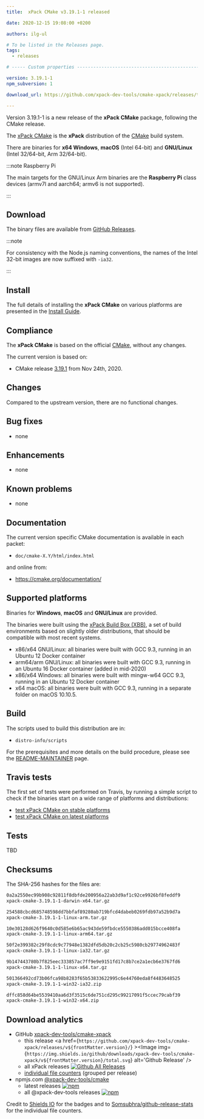 ```yaml
---
title:  xPack CMake v3.19.1-1 released

date: 2020-12-15 19:08:00 +0200

authors: ilg-ul

# To be listed in the Releases page.
tags:
  - releases

# ----- Custom properties -----------------------------------------------------

version: 3.19.1-1
npm_subversion: 1

download_url: https://github.com/xpack-dev-tools/cmake-xpack/releases/tag/v3.19.1-1/

---
```


Version 3.19.1-1 is a new release of the **xPack CMake** package, following the CMake release.

<!-- truncate -->


The [xPack CMake](https://xpack-dev-tools.github.io/cmake-xpack)
is the **xPack** distribution of the
[CMake](https://cmake.org) build system.

There are binaries for **x64 Windows**,
**macOS** (Intel 64-bit) and **GNU/Linux** (Intel 32/64-bit, Arm 32/64-bit).

:::note Raspberry Pi

The main targets for the GNU/Linux Arm
binaries are the **Raspberry Pi** class devices (armv7l and aarch64;
armv6 is not supported).

:::

## Download

The binary files are available from <a href={frontMatter.download_url}>GitHub Releases</a>.

:::note

For consistency with the Node.js naming conventions, the names of the Intel 32-bit images are now suffixed with `-ia32`.

:::

## Install

The full details of installing the **xPack CMake** on various platforms
are presented in the [Install Guide](/docs/install/).

## Compliance

The **xPack CMake** is based on the official
[CMake](https://cmake.org),
without any changes.

The current version is based on:

- CMake release
[3.19.1](https://github.com/Kitware/CMake/releases/tag/v3.19.1/)
from Nov 24th, 2020.

## Changes

Compared to the upstream version, there are no functional changes.

## Bug fixes

- none

## Enhancements

- none

## Known problems

- none

## Documentation

The current version specific CMake documentation is available in each packet:

- `doc/cmake-X.Y/html/index.html`

and online from:

- https://cmake.org/documentation/

## Supported platforms

Binaries for **Windows**, **macOS** and **GNU/Linux** are provided.

The binaries were built using the
[xPack Build Box (XBB)](https://github.com/xpack/xpack-build-box), a set
of build environments based on slightly older distributions, that should be
compatible with most recent systems.

- x86/x64 GNU/Linux: all binaries were built with GCC 9.3, running in an
  Ubuntu 12 Docker container
- arm64/arm GNU/Linux: all binaries were built with GCC 9.3, running in an
  Ubuntu 16 Docker container (added in mid-2020)
- x86/x64 Windows: all binaries were built with mingw-w64 GCC 9.3, running in an
  Ubuntu 12 Docker container
- x64 macOS: all binaries were built with GCC 9.3, running in a separate
  folder on macOS 10.10.5.

## Build

The scripts used to build this distribution are in:

- `distro-info/scripts`

For the prerequisites and more details on the build procedure, please see the
[README-MAINTAINER](https://github.com/xpack-dev-tools/cmake-xpack/blob/xpack/README-MAINTAINER.md) page.

## Travis tests

The first set of tests were performed on Travis, by running
a simple script to check if the binaries start on a wide range of
platforms and distributions:

- [test xPack CMake on stable platforms](https://travis-ci.org/github/xpack-dev-tools/cmake-xpack/builds/749860587)
- [test xPack CMake on latest platforms](https://travis-ci.org/github/xpack-dev-tools/cmake-xpack/builds/749860701)

## Tests

TBD

## Checksums

The SHA-256 hashes for the files are:

```txt
0a2a2550ec99b908c92811f8dbfde200956a22ab3d9af1c92ce9926bf8feddf9
xpack-cmake-3.19.1-1-darwin-x64.tar.gz

254588cbcd685748598dd7bbfaf89280ab719bfcd4dabeb0269fdb97a52b9d7a
xpack-cmake-3.19.1-1-linux-arm.tar.gz

10e30128d626f9640c0d585e6b65ac943de59fbdce5550386add015bcce408fa
xpack-cmake-3.19.1-1-linux-arm64.tar.gz

50f2e399382c29f8cdc9c77948e1382dfd5db20c2cb25c5980cb29774962483f
xpack-cmake-3.19.1-1-linux-ia32.tar.gz

9b147443780b7f825eec333857ac7ff9e9e9151fd17c8b7ce2a1ecb6e3767fd6
xpack-cmake-3.19.1-1-linux-x64.tar.gz

501366492cd73b06fca98b8283f65b53833622995c6e44760eda8f4483648525
xpack-cmake-3.19.1-1-win32-ia32.zip

dffc858d64be5539410aa6d3f3515c6de751cd295c99217091f5ccec79cabf39
xpack-cmake-3.19.1-1-win32-x64.zip
```

## Download analytics

- GitHub [xpack-dev-tools/cmake-xpack](https://github.com/xpack-dev-tools/cmake-xpack/)
  - this release <a href={`https://github.com/xpack-dev-tools/cmake-xpack/releases/v${frontMatter.version}/`} ><Image img={`https://img.shields.io/github/downloads/xpack-dev-tools/cmake-xpack/v${frontMatter.version}/total.svg`} alt='Github Release' /></a>
  - all xPack releases [![Github All Releases](https://img.shields.io/github/downloads/xpack-dev-tools/cmake-xpack/total.svg)](https://github.com/xpack-dev-tools/cmake-xpack/releases/)
  - [individual file counters](https://somsubhra.github.io/github-release-stats/?username=xpack-dev-tools&repository=cmake-xpack) (grouped per release)
- npmjs.com [@xpack-dev-tools/cmake](https://www.npmjs.com/package/@xpack-dev-tools/cmake)
  - latest releases [![npm](https://img.shields.io/npm/dw/@xpack-dev-tools/cmake.svg)](https://www.npmjs.com/package/@xpack-dev-tools/cmake/)
  - all @xpack-dev-tools releases [![npm](https://img.shields.io/npm/dt/@xpack-dev-tools/cmake.svg)](https://www.npmjs.com/package/@xpack-dev-tools/cmake/)

Credit to [Shields IO](https://shields.io) for the badges and to
[Somsubhra/github-release-stats](https://github.com/Somsubhra/github-release-stats)
for the individual file counters.
